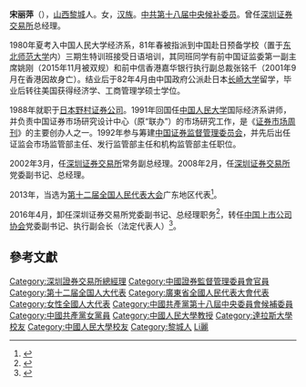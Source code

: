 '''宋丽萍'''（{{bd|1962年||}}），[[山西|山西]][[黎城|黎城]]人。女，[[汉族|汉族]]。[[中共第十八届中央候补委员|中共第十八届中央候补委员]]。曾任[[深圳证券交易所|深圳证券交易所]]总经理。

1980年夏考入中国人民大学经济系，81年春被指派到中国赴日预备学校（置于[[东北师范大学|东北师范大学]]内）三期生特训班接受日语培训，其同班同学有前中国证监委第一副主席姚刚（2015年11月被双规）和前中信香港嘉华银行执行副总裁张铭千（2001年9月在香港因故身亡）。结业后于82年4月由中国政府公派赴日本[[长崎大学|长崎大学]]留学，毕业后转往美国{{tsl|en|University of Dallas|达拉斯大学}}获得经济学、工商管理学硕士学位。

1988年就职于[[野村證券|日本野村证券公司]]。1991年回国任[[中国人民大学|中国人民大学]]国际经济系讲师，并负责中国证券市场研究设计中心（原“联办”）的市场研究工作，是《[[证券市场周刊|证券市场周刊]]》的主要创办人之一。1992年参与筹建[[中国证券监督管理委员会|中国证券监督管理委员会]]，并先后出任证监会市场监管部主任、发行监管部主任和机构监管部主任职位。

2002年3月，任[[深圳证券交易所|深圳证券交易所]]常务副总经理。2008年2月，任[[深圳证券交易所|深圳证券交易所]]党委副书记、总经理。

2013年，当选为[[第十二届全国人民代表大会|第十二届全国人民代表大会]]广东地区代表<ref>{{cite news|title=全国人大代表信息-宋丽萍|url=http://210.82.31.1:8084/delegate/viewDelegate.action?dbid=121832|accessdate=2013-04-05|newspaper=全国人大网|archive-url=https://web.archive.org/web/20150109080254/http://www.npc.gov.cn/delegate/viewDelegate.action?dbid=121832|archive-date=2015-01-09|dead-url=yes}}</ref>。

2016年4月，卸任深圳证券交易所党委副书记、总经理职务<ref>{{cite news|title=王建军任深交所总经理，宋丽萍被免职另有任用|url=http://www.thepaper.cn/newsDetail_forward_1454511|accessdate=2016-04-09|newspaper=澎湃新闻|archive-date=2016-04-22|archive-url=https://web.archive.org/web/20160422065930/http://www.thepaper.cn/newsDetail_forward_1454511|dead-url=no}}</ref>，转任[[中国上市公司协会|中国上市公司协会]]党委副书记、执行副会长（法定代表人）<ref>{{cite news|title=深交所原总经理宋丽萍拟任上市公司协会执行副会长|url=http://www.thepaper.cn/newsDetail_forward_1459607|accessdate=2016-04-21|newspaper=澎湃新闻|archive-date=2016-05-07|archive-url=https://web.archive.org/web/20160507122027/http://www.thepaper.cn/newsDetail_forward_1459607|dead-url=no}}</ref>。

==參考文獻==
{{reflist}}
{{DEFAULTSORT:Song宋}}

[[Category:深圳證券交易所總經理|Category:深圳證券交易所總經理]]
[[Category:中國證券監督管理委員會官員|Category:中國證券監督管理委員會官員]]
[[Category:第十二届全国人大代表|Category:第十二届全国人大代表]]
[[Category:廣東省全國人民代表大會代表|Category:廣東省全國人民代表大會代表]]
[[Category:女性全國人大代表|Category:女性全國人大代表]]
[[Category:中國共產黨第十八屆中央委員會候補委員|Category:中國共產黨第十八屆中央委員會候補委員]]
[[Category:中國共產黨女黨員|Category:中國共產黨女黨員]]
[[Category:中國人民大學教授|Category:中國人民大學教授]]
[[Category:達拉斯大學校友|Category:達拉斯大學校友]]
[[Category:中國人民大學校友|Category:中國人民大學校友]]
[[Category:黎城人|Category:黎城人]]
[[Category:宋姓|Li麗]]